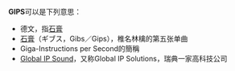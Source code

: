'''GIPS'''可以是下列意思：
* 德文，指[[石膏|石膏]]
* [[石膏_(單曲)|石膏]]（ギブス，Gibs／Gips），椎名林檎的第五张单曲
* Giga-Instructions per Second的簡稱
* [[Global_IP_Sound|Global IP Sound]]，又称Global IP Solutions，瑞典一家高科技公司

{{disambig|cat=四字拉丁字母缩写消歧义}}